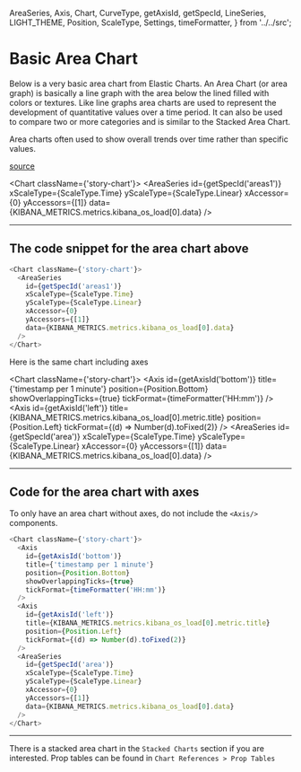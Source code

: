   AreaSeries,
  Axis,
  Chart,
  CurveType,
  getAxisId,
  getSpecId,
  LineSeries,
  LIGHT_THEME,
  Position,
  ScaleType,
  Settings,
  timeFormatter,
} from '../../src';

<Meta title="Types of charts/Area Charts/Basic and with axes" />

# Basic Area Chart
Below is a very basic area chart from Elastic Charts. An Area Chart (or area graph) is basically a line graph with the area below the lined filled with colors or textures. 
Like line graphs area charts are used to represent the development of quantitative values over a time period. It can also be used to compare two or more categories and is similar to the Stacked Area Chart.

Area charts often used to show overall trends over time rather than specific values.

[source](https://datavizproject.com/data-type/area-chart/)

<Chart className={'story-chart'}>
  <AreaSeries
    id={getSpecId('areas1')}
    xScaleType={ScaleType.Time}
    yScaleType={ScaleType.Linear}
    xAccessor={0}
    yAccessors={[1]}
    data={KIBANA_METRICS.metrics.kibana_os_load[0].data}
  />
</Chart>

*** 
## The code snippet for the area chart above 
```js
<Chart className={'story-chart'}>
  <AreaSeries
    id={getSpecId('areas1')}
    xScaleType={ScaleType.Time}
    yScaleType={ScaleType.Linear}
    xAccessor={0}
    yAccessors={[1]}
    data={KIBANA_METRICS.metrics.kibana_os_load[0].data}
  />
</Chart>
```

Here is the same chart including axes

<Chart className={'story-chart'}>
  <Axis
    id={getAxisId('bottom')}
    title={'timestamp per 1 minute'}
    position={Position.Bottom}
    showOverlappingTicks={true}
    tickFormat={timeFormatter('HH:mm')}
  />
  <Axis
    id={getAxisId('left')}
    title={KIBANA_METRICS.metrics.kibana_os_load[0].metric.title}
    position={Position.Left}
    tickFormat={(d) => Number(d).toFixed(2)}
  />
  <AreaSeries
  id={getSpecId('area')}
  xScaleType={ScaleType.Time}
  yScaleType={ScaleType.Linear}
  xAccessor={0}
  yAccessors={[1]}
  data={KIBANA_METRICS.metrics.kibana_os_load[0].data}
  />
</Chart>


***


## Code for the area chart with axes

To only have an area chart without axes, do not include the `<Axis/>` components.

```js
<Chart className={'story-chart'}>
  <Axis
    id={getAxisId('bottom')}
    title={'timestamp per 1 minute'}
    position={Position.Bottom}
    showOverlappingTicks={true}
    tickFormat={timeFormatter('HH:mm')}
  />
  <Axis
    id={getAxisId('left')}
    title={KIBANA_METRICS.metrics.kibana_os_load[0].metric.title}
    position={Position.Left}
    tickFormat={(d) => Number(d).toFixed(2)}
  />
  <AreaSeries
    id={getSpecId('area')}
    xScaleType={ScaleType.Time}
    yScaleType={ScaleType.Linear}
    xAccessor={0}
    yAccessors={[1]}
    data={KIBANA_METRICS.metrics.kibana_os_load[0].data}
  />
</Chart>
```

***
There is a stacked area chart in the `Stacked Charts` section if you are interested. 
Prop tables can be found in `Chart References > Prop Tables`
